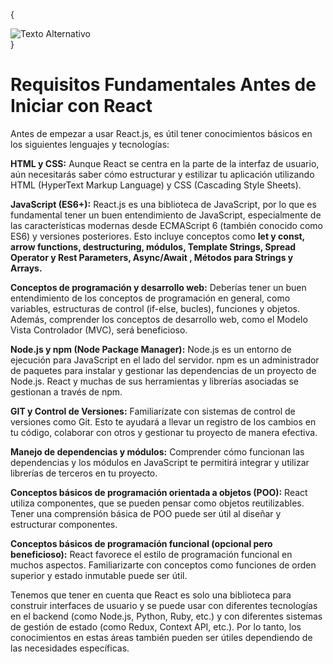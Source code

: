 
{
<div style={{ display: 'flex', justifyContent: 'center', alignItems: 'center' }}>
  <img src={JavasScript} alt="Texto Alternativo" style={{ width: '350px', height: '200px', position: 'relative', marginBottom: '8px' }} />
</div>
}

# **Requisitos Fundamentales Antes de Iniciar con React**

Antes de empezar a usar React.js, es útil tener conocimientos básicos en los siguientes lenguajes y tecnologías:

**HTML y CSS:** Aunque React se centra en la parte de la interfaz de usuario, aún necesitarás saber cómo estructurar y estilizar tu aplicación utilizando HTML (HyperText Markup Language) y CSS (Cascading Style Sheets).

**JavaScript (ES6+):** React.js es una biblioteca de JavaScript, por lo que es fundamental tener un buen entendimiento de JavaScript, especialmente de las características modernas desde ECMAScript 6 (también conocido como ES6) y versiones posteriores. Esto incluye conceptos como **let y const, arrow functions, destructuring, módulos, Template Strings, Spread Operator y Rest Parameters, Async/Await , Métodos para Strings y Arrays.** 

**Conceptos de programación y desarrollo web:** Deberías tener un buen entendimiento de los conceptos de programación en general, como variables, estructuras de control (if-else, bucles), funciones y objetos. Además, comprender los conceptos de desarrollo web, como el Modelo Vista Controlador (MVC), será beneficioso.

**Node.js y npm (Node Package Manager):** Node.js es un entorno de ejecución para JavaScript en el lado del servidor. npm es un administrador de paquetes para instalar y gestionar las dependencias de un proyecto de Node.js. React y muchas de sus herramientas y librerías asociadas se gestionan a través de npm.

**GIT y Control de Versiones:** Familiarízate con sistemas de control de versiones como Git. Esto te ayudará a llevar un registro de los cambios en tu código, colaborar con otros y gestionar tu proyecto de manera efectiva.

**Manejo de dependencias y módulos:** Comprender cómo funcionan las dependencias y los módulos en JavaScript te permitirá integrar y utilizar librerías de terceros en tu proyecto.

**Conceptos básicos de programación orientada a objetos (POO):** React utiliza componentes, que se pueden pensar como objetos reutilizables. Tener una comprensión básica de POO puede ser útil al diseñar y estructurar componentes.

**Conceptos básicos de programación funcional (opcional pero beneficioso):** React favorece el estilo de programación funcional en muchos aspectos. Familiarizarte con conceptos como funciones de orden superior y estado inmutable puede ser útil.

Tenemos que tener en cuenta que React es solo una biblioteca para construir interfaces de usuario y se puede usar con diferentes tecnologías en el backend (como Node.js, Python, Ruby, etc.) y con diferentes sistemas de gestión de estado (como Redux, Context API, etc.). Por lo tanto, los conocimientos en estas áreas también pueden ser útiles dependiendo de las necesidades específicas.